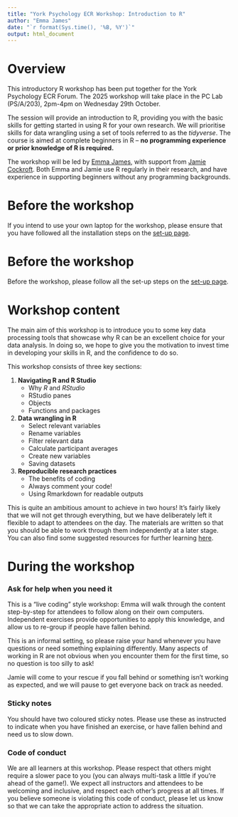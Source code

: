 ```yaml
---
title: "York Psychology ECR Workshop: Introduction to R"
author: "Emma James"
date: "`r format(Sys.time(), '%B, %Y')`"
output: html_document
---
```


# Overview

This introductory R workshop has been put together for the York Psychology ECR Forum. The 2025 workshop will take place in the PC Lab (PS/A/203), 2pm-4pm on Wednesday 29th October.

The session will provide an introduction to R, providing you with the basic skills for getting started in using R for your own research. We will prioritise skills for data wrangling using a set of tools referred to as the *tidyverse*. The course is aimed at complete beginners in R -- **no programming experience or prior knowledge of R is required.**

The workshop will be led by [Emma James](https://www.york.ac.uk/psychology/staff/academicstaff/james,-emma/), with support from [Jamie Cockroft](https://www.york.ac.uk/psychology/staff/postdocs/cockcroft,-jamie/). Both Emma and Jamie use R regularly in their research, and have experience in supporting beginners without any programming backgrounds.

# Before the workshop

If you intend to use your own laptop for the workshop, please ensure that you have followed all the installation steps on the [set-up page](https://emljames.github.io/introR/setup.html).

# Before the workshop

Before the workshop, please follow all the set-up steps on the [set-up page](https://emljames.github.io/introR/setup.html).

# Workshop content

The main aim of this workshop is to introduce you to some key data processing tools that showcase why R can be an excellent choice for your data analysis. In doing so, we hope to give you the motivation to invest time in developing your skills in R, and the confidence to do so.

This workshop consists of three key sections:

1.  **Navigating R and R Studio**
    -   Why *R* and *RStudio*
    -   RStudio panes
    -   Objects
    -   Functions and packages
2.  **Data wrangling in R**
    -   Select relevant variables
    -   Rename variables
    -   Filter relevant data
    -   Calculate participant averages
    -   Create new variables
    -   Saving datasets
3.  **Reproducible research practices**
    -   The benefits of coding
    -   Always comment your code!
    -   Using Rmarkdown for readable outputs

This is quite an ambitious amount to achieve in two hours! It's fairly likely that we will not get through everything, but we have deliberately left it flexible to adapt to attendees on the day. The materials are written so that you should be able to work through them independently at a later stage. You can also find some suggested resources for further learning [here](https://emljames.github.io/introR/resources.html).

# During the workshop

### Ask for help when you need it

This is a "live coding" style workshop: Emma will walk through the content step-by-step for attendees to follow along on their own computers. Independent exercises provide opportunities to apply this knowledge, and allow us to re-group if people have fallen behind.

This is an informal setting, so please raise your hand whenever you have questions or need something explaining differently. Many aspects of working in R are not obvious when you encounter them for the first time, so no question is too silly to ask!

Jamie will come to your rescue if you fall behind or something isn't working as expected, and we will pause to get everyone back on track as needed.

### Sticky notes

You should have two coloured sticky notes. Please use these as instructed to indicate when you have finished an exercise, or have fallen behind and need us to slow down.

### Code of conduct

We are all learners at this workshop. Please respect that others might require a slower pace to you (you can always multi-task a little if you're ahead of the game!). We expect all instructors and attendees to be welcoming and inclusive, and respect each other's progress at all times. If you believe someone is violating this code of conduct, please let us know so that we can take the appropriate action to address the situation.
